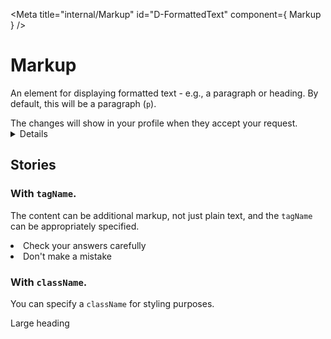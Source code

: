 <!-- Global imports -->


<!-- Local imports -->

<Meta title="internal/Markup" id="D-FormattedText" component={ Markup } />

# Markup

<p><Tag text="Internal" /></p>

An element for displaying formatted text - e.g., a paragraph or heading. By default, this will be a paragraph (`p`).

<Canvas>
  <Story name="Default">
    <Markup>
      The changes will show in your profile when they accept your request.
    </Markup>
  </Story>
</Canvas>

<Details summary="Properties" className="no-indent">
  <ArgsTable of={ Markup } />
</Details>

## Stories
### With `tagName`.

The content can be additional markup, not just plain text, and the `tagName` can be appropriately specified.

<Canvas>
  <Story name="With specified tagName">
    <Markup tagName="ol">
      <li>Check your answers carefully</li>
      <li>Don't make a mistake</li>
    </Markup>
  </Story>
</Canvas>

### With `className`.

You can specify a `className` for styling purposes.

<Canvas>
  <Story name="With specified className">
    <Markup tagName="h1" className="govuk-heading-l">
      Large heading
    </Markup>
  </Story>
</Canvas>
